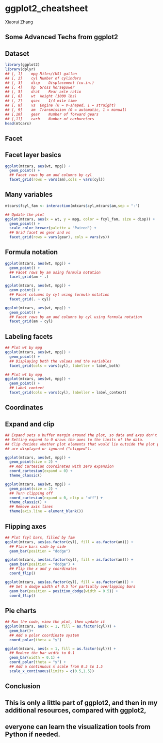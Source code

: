 # ggplot2_cheatsheet

Xiaorui Zhang

## Some Advanced Techs from ggplot2 

## Dataset
```r
library(ggplot2)
library(dplyr)
## [, 1]	mpg	Miles/(US) gallon
## [, 2]	cyl	Number of cylinders
## [, 3]	disp	Displacement (cu.in.)
## [, 4]	hp	Gross horsepower
## [, 5]	drat	Rear axle ratio
## [, 6]	wt	Weight (1000 lbs)
## [, 7]	qsec	1/4 mile time
## [, 8]	vs	Engine (0 = V-shaped, 1 = straight)
## [, 9]	am	Transmission (0 = automatic, 1 = manual)
## [,10]	gear	Number of forward gears
## [,11]	carb	Number of carburetors
head(mtcars)
```

## Facet

## Facet layer basics
```r
ggplot(mtcars, aes(wt, mpg)) + 
  geom_point() +
  ## Facet rows by am and columns by cyl
  facet_grid(rows = vars(am),cols = vars(cyl))
```


## Many variables
```r
mtcars$fcyl_fam <- interaction(mtcars$cyl,mtcars$am,sep = ":")

## Update the plot
ggplot(mtcars, aes(x = wt, y = mpg, color = fcyl_fam, size = disp)) +
  geom_point() +
  scale_color_brewer(palette = "Paired") +
  ## Grid facet on gear and vs
  facet_grid(rows = vars(gear), cols = vars(vs))
```


## Formula notation
```r
ggplot(mtcars, aes(wt, mpg)) + 
  geom_point() +
  ## Facet rows by am using formula notation
  facet_grid(am ~ .)

ggplot(mtcars, aes(wt, mpg)) + 
  geom_point() +
  ## Facet columns by cyl using formula notation
  facet_grid(. ~ cyl)

ggplot(mtcars, aes(wt, mpg)) + 
  geom_point() +
  ## Facet rows by am and columns by cyl using formula notation
  facet_grid(am ~ cyl)
```

## Labeling facets
```r
## Plot wt by mpg
ggplot(mtcars, aes(wt, mpg)) +
  geom_point() +
  ## Displaying both the values and the variables
  facet_grid(cols = vars(cyl), labeller = label_both)

## Plot wt by mpg
ggplot(mtcars, aes(wt, mpg)) +
  geom_point() +
  ## Label context
  facet_grid(cols = vars(cyl), labeller = label_context)
```

## Coordinates


## Expand and clip
```r
## Expand sets a buffer margin around the plot, so data and axes don't overlap. 
## Setting expand to 0 draws the axes to the limits of the data.
## Clip decides whether plot elements that would lie outside the plot panel 
## are displayed or ignored ("clipped").

ggplot(mtcars, aes(wt, mpg)) +
  geom_point(size = 2) +
  ## Add Cartesian coordinates with zero expansion
  coord_cartesian(expand = 0) +
  theme_classic()

ggplot(mtcars, aes(wt, mpg)) +
  geom_point(size = 2) +
  ## Turn clipping off
  coord_cartesian(expand = 0, clip = "off") +
  theme_classic() +
  ## Remove axis lines
  theme(axis.line = element_blank())
```


## Flipping axes 
```r
## Plot fcyl bars, filled by fam
ggplot(mtcars, aes(as.factor(cyl), fill = as.factor(am))) +
  ## Place bars side by side
  geom_bar(position = "dodge")

ggplot(mtcars, aes(as.factor(cyl), fill = as.factor(am))) +
  geom_bar(position = "dodge") +
  ## Flip the x and y coordinates
  coord_flip()

ggplot(mtcars, aes(as.factor(cyl), fill = as.factor(am))) +
  ## Set a dodge width of 0.5 for partially overlapping bars
  geom_bar(position = position_dodge(width = 0.5)) +
  coord_flip()
```


## Pie charts
```r
## Run the code, view the plot, then update it
ggplot(mtcars, aes(x = 1, fill = as.factor(cyl))) +
  geom_bar()+
  ## Add a polar coordinate system
  coord_polar(theta = "y")

ggplot(mtcars, aes(x = 1, fill = as.factor(cyl))) +
  ## Reduce the bar width to 0.1
  geom_bar(width = 0.1) +
  coord_polar(theta = "y") +
  ## Add a continuous x scale from 0.5 to 1.5
  scale_x_continuous(limits = c(0.5,1.5))
```

## Conclusion
## This is only a little part of ggplot2, and then in my additional resources, compared with ggplot2, 
## everyone can learn the visualization tools from Python if needed. 

























